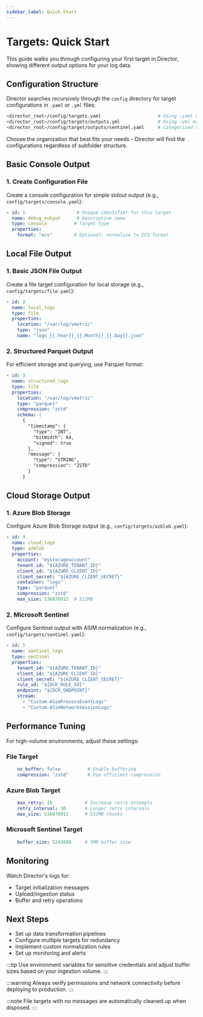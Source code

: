 ```yaml
---
sidebar_label: Quick Start
---
```


# Targets: Quick Start

This guide walks you through configuring your first target in Director, showing different output options for your log data.

## Configuration Structure

Director searches recursively through the `config` directory for target configurations in `.yaml` or `.yml` files:

```bash
<director_root>/config/targets.yaml                     # Using .yaml extension
<director_root>/config/targets/outputs.yml              # Using .yml extension
<director_root>/config/target/outputs/sentinel.yaml     # Categorized structure
```

Choose the organization that best fits your needs - Director will find the configurations regardless of subfolder structure.

## Basic Console Output

### 1. Create Configuration File
Create a console configuration for simple stdout output (e.g., `config/targets/console.yaml`):

```yaml
- id: 1                   # Unique identifier for this target
  name: debug_output      # Descriptive name
  type: console          # Target type
  properties:             
    format: "ecs"        # Optional: normalize to ECS format
```

## Local File Output

### 1. Basic JSON File Output
Create a file target configuration for local storage (e.g., `config/targets/file.yaml`):

```yaml
- id: 2
  name: local_logs
  type: file
  properties:
    location: "/var/log/vmetric"
    type: "json"
    name: "logs_{{.Year}}_{{.Month}}_{{.Day}}.json"
```

### 2. Structured Parquet Output
For efficient storage and querying, use Parquet format:

```yaml
- id: 3
  name: structured_logs
  type: file
  properties:
    location: "/var/log/vmetric"
    type: "parquet"
    compression: "zstd"
    schema: |
      {
        "timestamp": {
          "type": "INT",
          "bitWidth": 64,
          "signed": true
        },
        "message": {
          "type": "STRING",
          "compression": "ZSTD"
        }
      }
```

## Cloud Storage Output

### 1. Azure Blob Storage
Configure Azure Blob Storage output (e.g., `config/targets/azblob.yaml`):

```yaml
- id: 4
  name: cloud_logs
  type: azblob
  properties:
    account: "mystorageaccount"
    tenant_id: "${AZURE_TENANT_ID}"
    client_id: "${AZURE_CLIENT_ID}"
    client_secret: "${AZURE_CLIENT_SECRET}"
    container: "logs"
    type: "parquet"
    compression: "zstd"
    max_size: 536870912  # 512MB
```

### 2. Microsoft Sentinel
Configure Sentinel output with ASIM normalization (e.g., `config/targets/sentinel.yaml`):

```yaml
- id: 5
  name: sentinel_logs
  type: sentinel
  properties:
    tenant_id: "${AZURE_TENANT_ID}"
    client_id: "${AZURE_CLIENT_ID}"
    client_secret: "${AZURE_CLIENT_SECRET}"
    rule_id: "${DCR_RULE_ID}"
    endpoint: "${DCR_ENDPOINT}"
    stream:
      - "Custom-ASimProcessEventLogs"
      - "Custom-ASimNetworkSessionLogs"
```

## Performance Tuning

For high-volume environments, adjust these settings:

### File Target
```yaml
    no_buffer: false          # Enable buffering
    compression: "zstd"       # Use efficient compression
```

### Azure Blob Target
```yaml
    max_retry: 10            # Increase retry attempts
    retry_interval: 30       # Longer retry intervals
    max_size: 536870912      # 512MB chunks
```

### Microsoft Sentinel Target
```yaml
    buffer_size: 5242880     # 5MB buffer size
```

## Monitoring

Watch Director's logs for:
- Target initialization messages
- Upload/ingestion status
- Buffer and retry operations

## Next Steps

- Set up data transformation pipelines
- Configure multiple targets for redundancy
- Implement custom normalization rules
- Set up monitoring and alerts

:::tip
Use environment variables for sensitive credentials and adjust buffer sizes based on your ingestion volume.
:::

:::warning
Always verify permissions and network connectivity before deploying to production.
:::

:::note
File targets with no messages are automatically cleaned up when disposed.
:::